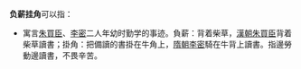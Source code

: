 '''负薪挂角'''可以指：

* 寓言[[朱買臣|朱買臣]]、[[李密_(隋)|李密]]二人年幼时勤学的事迹。負薪：背着柴草，[[漢朝|漢朝]][[朱買臣|朱買臣]]背着柴草讀書；掛角：把備讀的書掛在牛角上，[[隋朝|隋朝]][[李密_(隋)|李密]]騎在牛背上讀書。指邊勞動邊讀書，不畏辛苦。

{{Disambig|Cat=成語}}